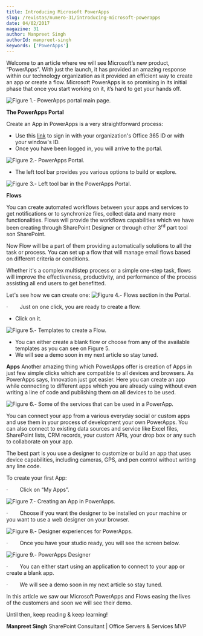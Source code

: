 ```yaml
---
title: Introducing Microsoft PowerApps
slug: /revistas/numero-31/introducing-microsoft-powerapps
date: 04/02/2017
magazine: 31
author: Manpreet Singh
authorId: manpreet-singh
keywords: ['PowerApps']
---
```






Welcome to an article where we will see Microsoft’s new product, “PowerApps”. With just the launch, it has provided an amazing response within our technology organization as it provided an efficient way to create an app or create a flow. Microsoft PowerApps is so promising in its initial phase that once you start working on it, it’s hard to get your hands off.

![Figure 1.- PowerApps portal main page.](../../../images/numero31/introducing-microsoft-powerapps/image2.png)

**The PowerApps Portal**

Create an App in PowerApps is a very straightforward process:

- Use this [link](https://powerapps.microsoft.com/en-us/) to sign in with your organization's Office 365 ID or with your window's ID.
- Once you have been logged in, you will arrive to the portal.


![Figure 2.- PowerApps Portal.](../../../images/numero31/introducing-microsoft-powerapps/image3.png)

- The left tool bar provides you various options to build or explore.


![Figure 3.- Left tool bar in the PowerApps Portal.](../../../images/numero31/introducing-microsoft-powerapps/image4.png)

**Flows**

You can create automated workflows between your apps and services to get notifications or to synchronize files, collect data and many more functionalities. Flows will provide the workflows capabilities which we have been creating through SharePoint Designer or through other 3<sup>rd</sup> part tool son SharePoint.

Now Flow will be a part of them providing automatically solutions to all the task or process. You can set up a flow that will manage email flows based on different criteria or conditions.

Whether it's a complex multistep process or a simple one-step task, flows will improve the effectiveness, productivity, and performance of the process assisting all end users to get benefitted.

Let's see how we can create one:
 ![Figure 4.- Flows section in the Portal.](../../../images/numero31/introducing-microsoft-powerapps/image5.png)

·          Just on one click, you are ready to create a flow.

- ​Click on it.


![Figure 5.- Templates to create a Flow.](../../../images/numero31/introducing-microsoft-powerapps/image6.png)

- You can either create a blank flow or choose from any of the available templates as you can see on Figure 5.
- We will see a demo soon in my next article so stay tuned.


**Apps**
 Another amazing thing which PowerApps offer is creation of Apps in just few simple clicks which are compatible to all devices and browsers. As PowerApps says, Innovation just got easier. Here you can create an app while connecting to different apps which you are already using without even writing a line of code and publishing them on all devices to be used.

![Figure 6.- Some of the services that can be used in a PowerApp.](../../../images/numero31/introducing-microsoft-powerapps/image7.png)

You can connect your app from a various everyday social or custom apps and use them in your process of development your own PowerApps. You can also connect to existing data sources and service like Excel files, SharePoint lists, CRM records, your custom APIs, your drop box or any such to collaborate on your app.

The best part is you use a designer to customize or build an app that uses device capabilities, including cameras, GPS, and pen control without writing any line code.

To create your first App:

·          Click on “My Apps”.​

​![Figure 7.- Creating an App in PowerApps.](../../../images/numero31/introducing-microsoft-powerapps/image8.png)

·          Choose if you want the designer to be installed on your machine or you want to use a web designer on your browser.

![Figure 8.- Designer experiences for PowerApps.](../../../images/numero31/introducing-microsoft-powerapps/image9.png)

·          Once you have your studio ready, you will see the screen below.

![Figure 9.- PowerApps Designer](../../../images/numero31/introducing-microsoft-powerapps/image10.png)

·          You can either start using an application to connect to your app or create a blank app.

·          We will see a demo soon in my next article so stay tuned.

In this article we saw our Microsoft PowerApps and Flows easing the lives of the customers and soon we will see their demo.

Until then, keep reading & keep learning!



**Manpreet Singh**
 SharePoint Consultant | Office Servers & Services MVP

 
 
